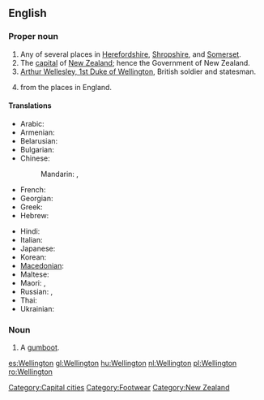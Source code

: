 {{wikipedia}}
==English==

===Proper noun===
{{en-proper noun}}

# Any of several places in [[Herefordshire]], [[Shropshire]], and [[Somerset]].
# The [[capital]] of [[New Zealand]]; hence the Government of New Zealand.
# [[w:Arthur Wellesley, 1st Duke of Wellington|Arthur Wellesley, 1st Duke of Wellington]], British soldier and statesman.
# {{surname|[[habitational]]|from=Old English|dot=}} from the places in England.

====Translations====
{{trans-top|capital of New Zealand}}
* Arabic: {{t|ar|ويلنجتون|m|tr=Welington|sc=Arab}}
* Armenian: {{t|hy|Վելինգտոն|tr=Velington|sc=Armn}}
* Belarusian: {{t|be|Велінгтон|m|tr=Velinhtón|sc=Cyrl}}
* Bulgarian: {{t|bg|Уелингтън|m|tr=Uélingtǎn|sc=Cyrl}}
* Chinese:
*: Mandarin: {{t|zh|惠靈頓|sc=Hani}},  {{t|zh|惠灵顿|tr=Huìlíngdùn|sc=Hani}}
* French: {{t-|fr|Wellington}}
* Georgian: {{t|ka|ველინგტონი|sc=Geor}}
* Greek: {{t|el|Ουέλλινγκτον|tr=Uélington|sc=Grek}}
* Hebrew: {{t|he|ולינגטון|sc=Hebr}}
{{trans-mid}}
* Hindi: {{t|hi|वेलिंग्टन|sc=Deva}}
* Italian: {{t-|it|Wellington}}
* Japanese: {{t|ja|ウェリントン|tr=Werinton|sc=Jpan}}
* Korean: {{t|ko|웰링턴|sc=Kore}}
* [[Macedonian]]: {{t-|mk|Велингтон|m|tr=Vélington|sc=Cyrl|xs=Macedonian}}
* Maltese: {{t-|mt|Wellington|xs=Maltese}}
* Maori: {{t|mi|Te Whanganui-a-Tara}},  {{t|mi|Poneke}}
* Russian: {{t|ru|Веллингтон|m|tr=Véllington, Vellingtón|sc=Cyrl}},  {{t|ru|Уэллингтон|m|tr=Uéllington, Wéllington|sc=Cyrl}}
* Thai: {{t|th|เวลลิงตัน|sc=Thai}}
* Ukrainian: {{t|uk|Веллінгтон|m|tr=Véllinhton, Vellinhtón|sc=Cyrl}}
{{trans-bottom}}

===Noun===
{{en-noun}}

# A [[gumboot]].

[[Category:Capital cities]]
[[Category:Footwear]]
[[Category:New Zealand]]

[[es:Wellington]]
[[gl:Wellington]]
[[hu:Wellington]]
[[nl:Wellington]]
[[pl:Wellington]]
[[ro:Wellington]]